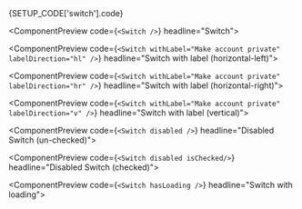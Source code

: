 
<ComponentDocsHeader />

<ComponentManualSetup>
  <CodeBlock hasViewMore fileName={SETUP_CODE['switch'].registerAt}>
    {SETUP_CODE['switch'].code}
  </CodeBlock>
</ComponentManualSetup>

<div class="py-12" />

<ComponentPreview code={`<Switch />`} headline="Switch">
  <Switch />
</ComponentPreview>

<div class="py-12" />

<ComponentPreview
  code={`<Switch withLabel="Make account private" labelDirection="hl" />`}
  headline="Switch with label (horizontal-left)">
  <Switch withLabel="Make account private" labelDirection="hl" />
</ComponentPreview>

<div class="py-12" />

<ComponentPreview
  code={`<Switch withLabel="Make account private" labelDirection="hr" />`}
  headline="Switch with label (horizontal-right)">
  <Switch withLabel="Make account private" labelDirection="hr" />
</ComponentPreview>

<div class="py-12" />

<ComponentPreview
  code={`<Switch withLabel="Make account private" labelDirection="v" />`}
  headline="Switch with label (vertical)">
  <Switch withLabel="Make account private" labelDirection="v" />
</ComponentPreview>

<div class="py-12" />

<ComponentPreview
  code={`<Switch disabled />`}
  headline="Disabled Switch (un-checked)">
  <Switch disabled />
</ComponentPreview>

<div class="py-12" />

<ComponentPreview
  code={`<Switch disabled isChecked/>`}
  headline="Disabled Switch (checked)">
  <Switch disabled isChecked />
</ComponentPreview>

<div class="py-12" />

<ComponentPreview code={`<Switch hasLoading />`} headline="Switch with loading">
  <Switch hasLoading />
</ComponentPreview>
